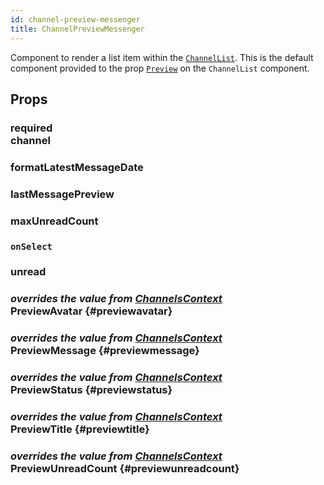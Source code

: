 ```yaml
---
id: channel-preview-messenger
title: ChannelPreviewMessenger
---
```




Component to render a list item within the [`ChannelList`](../core-components/channel_list.mdx).
This is the default component provided to the prop [`Preview`](../core-components/channel_list.mdx#preview) on the `ChannelList` component.

## Props

### <div class="label required">required</div> **channel**

<Channel />

### formatLatestMessageDate

<FormatLatestMessageDate />

### lastMessagePreview

<LastMessagePreview />

### maxUnreadCount

<MaxUnreadCount />

### `onSelect`

<OnSelect />

### unread

<Unread />

### <div class="label description">_overrides the value from [ChannelsContext](../contexts/channels_context.mdx#previewavatar)_</div> PreviewAvatar {#previewavatar}

<PreviewAvatar />

### <div class="label description">_overrides the value from [ChannelsContext](../contexts/channels_context.mdx#previewmessage)_</div> PreviewMessage {#previewmessage}

<PreviewMessage />

### <div class="label description">_overrides the value from [ChannelsContext](../contexts/channels_context.mdx#previewstatus)_</div> PreviewStatus {#previewstatus}

<PreviewStatus />

### <div class="label description">_overrides the value from [ChannelsContext](../contexts/channels_context.mdx#previewtitle)_</div> PreviewTitle {#previewtitle}

<PreviewTitle />

### <div class="label description">_overrides the value from [ChannelsContext](../contexts/channels_context.mdx#previewunreadcount)_</div> PreviewUnreadCount {#previewunreadcount}

<PreviewUnreadCount />
